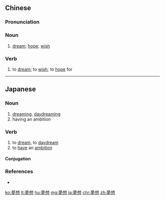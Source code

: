 {{also|梦想}}
==Chinese==
{{zh-forms|s=梦想}}

===Pronunciation===
{{zh-pron
|m=mèngxiǎng
|c=mung6 soeng2
|h=pfs=mung-sióng
|mn=bōng-sióng/bōng-siáng
|ma=Zh-mèngxiang.ogg
|cat=n,v
}}

===Noun===
{{zh-noun}}

# [[dream]]; [[hope]]; [[wish]]
#: {{zh-usex|追逐 夢想|to chase one's '''dreams'''}}

===Verb===
{{zh-verb}}

# to [[dream]]; to [[wish]]; to [[hope]] for

{{zh-cat|Intermediate}}

----

==Japanese==
{{ja-kanjitab|む|そう|yomi=on}}

===Noun===
{{ja-noun|むそう}}

# [[dreaming]], [[daydreaming]]
# having an ambition

===Verb===
{{ja-verb-suru|むそう}}

# to [[dream]], to [[daydream]]
# to [[have]] an [[ambition]]

====Conjugation====
{{ja-suru|むそう}}

===References===
* {{R:Shogakukan}}

[[ko:夢想]]
[[lt:夢想]]
[[hu:夢想]]
[[mg:夢想]]
[[ja:夢想]]
[[chr:夢想]]
[[zh:夢想]]